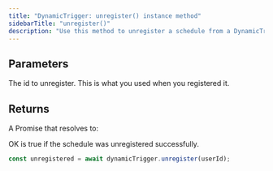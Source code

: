 ```yaml
---
title: "DynamicTrigger: unregister() instance method"
sidebarTitle: "unregister()"
description: "Use this method to unregister a schedule from a DynamicTrigger."
---
```


<Snippet file="v2-deprecation-warning.mdx" />

## Parameters

<ResponseField name="id" type="string" required>
  The id to unregister. This is what you used when you registered it.
</ResponseField>

## Returns

A Promise that resolves to:

<ResponseField name="ok" type="boolean">
  OK is true if the schedule was unregistered successfully.
</ResponseField>

<RequestExample>

```typescript unregister
const unregistered = await dynamicTrigger.unregister(userId);
```

</RequestExample>
